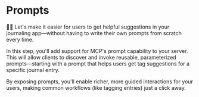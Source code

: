 # Prompts

<EpicVideo url="https://www.epicai.pro/workshops/day-1-2-mcp-fundamentals/prompts~qyv9r" />

👨‍💼 Let's make it easier for users to get helpful suggestions in your journaling
app—without having to write their own prompts from scratch every time.

In this step, you'll add support for MCP's prompt capability to your server.
This will allow clients to discover and invoke reusable, parameterized
prompts—starting with a prompt that helps users get tag suggestions for a
specific journal entry.

By exposing prompts, you'll enable richer, more guided interactions for your
users, making common workflows (like tagging entries) just a click away.

